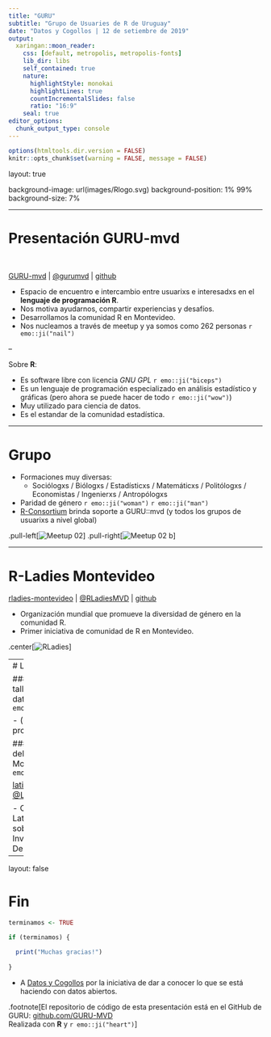 ```yaml
---
title: "GURU"
subtitle: "Grupo de Usuaries de R de Uruguay"
date: "Datos y Cogollos | 12 de setiembre de 2019"
output:
  xaringan::moon_reader:
    css: [default, metropolis, metropolis-fonts]
    lib_dir: libs
    self_contained: true
    nature:
      highlightStyle: monokai
      highlightLines: true
      countIncrementalSlides: false
      ratio: "16:9"
    seal: true
editor_options: 
  chunk_output_type: console
---
```


```r
options(htmltools.dir.version = FALSE)
knitr::opts_chunk$set(warning = FALSE, message = FALSE)
```

layout: true

background-image: url(images/Rlogo.svg)
background-position: 1% 99%
background-size: 7%

---

# Presentación GURU-mvd

<br>

[GURU-mvd](https://www.meetup.com/es-ES/GURU-mvd/) | [@gurumvd](https://twitter.com/gurumvd) | [github](https://github.com/GURU-MVD/meetup_presentations)

- Espacio de encuentro e intercambio entre usuarixs e interesadxs en el **lenguaje de programación R**.
- Nos motiva ayudarnos, compartir experiencias y desafíos.
- Desarrollamos la comunidad R en Montevideo.
- Nos nucleamos a través de meetup y ya somos como 262 personas `r emo::ji("nail")`

-- 

Sobre **R**:

- Es software libre con licencia *GNU GPL* `r emo::ji("biceps")`
- Es un lenguaje de programación especializado en análisis estadístico y gráficas (pero ahora se puede hacer de todo `r emo::ji("wow")`)
- Muy utilizado para ciencia de datos. 
- Es el estandar de la comunidad estadística.

---

# Grupo

- Formaciones muy diversas:
  - Sociólogxs / Biólogxs / Estadísticxs / Matemáticxs / Politólogxs / Economistas / Ingenierxs / Antropólogxs
- Paridad de género `r emo::ji("woman")` `r emo::ji("man")`
- [R-Consortium](https://www.r-consortium.org/) brinda soporte a GURU::mvd (y todos los grupos de usuarixs a nivel global)

.pull-left[![Meetup 02](images/meetup02.jpeg)]
.pull-right[![Meetup 02 b](images/meetup02b.jpeg)]

---

# R-Ladies Montevideo

[rladies-montevideo](https://www.meetup.com/es-ES/rladies-montevideo/) | [@RLadiesMVD](https://twitter.com/RLadiesMVD) | [github](https://github.com/rladies/meetup-presentations_montevideo)

- Organización mundial que promueve la diversidad de género en la comunidad R.
- Primer iniciativa de comunidad de R en Montevideo.

.center[![RLadies](images/rladies_shiny.jpeg)]

---
# Lo que se viene

### Charlas y talleres usando datos abiertos `r emo::ji("hooray")`

- (escuchamos propuestas)

### Organización del LatinR 2020 en Montevideo `r emo::ji("uruguay")`

[latin-r.com](http://latin-r.com) | [@LatinR_Conf](https://twitter.com/LatinR_Conf)

- Conferencia Latinoamericana sobre Uso de R en Investigación + Desarrollo.

---

layout: false

# Fin

```r

terminamos <- TRUE

if (terminamos) {

  print("Muchas gracias!")  
  
}

```

- A [Datos y Cogollos](https://www.meetup.com/es-ES/Cafes-de-DATA/events/264458512/) por la iniciativa de dar a conocer lo que se está haciendo con datos abiertos.

.footnote[El repositorio de código de esta presentación está en el GitHub de GURU: [github.com/GURU-MVD](https://github.com/GURU-MVD/meetup_presentations) <br> Realizada con **R** y `r emo::ji("heart")`]
